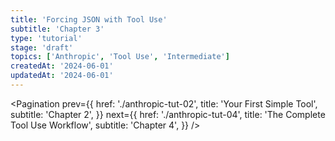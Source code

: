 ```yaml
---
title: 'Forcing JSON with Tool Use'
subtitle: 'Chapter 3'
type: 'tutorial'
stage: 'draft'
topics: ['Anthropic', 'Tool Use', 'Intermediate']
createdAt: '2024-06-01'
updatedAt: '2024-06-01'
---
```


<Pagination
  prev={{
    href: './anthropic-tut-02',
    title: 'Your First Simple Tool',
    subtitle: 'Chapter 2',
  }}
  next={{
    href: './anthropic-tut-04',
    title: 'The Complete Tool Use Workflow',
    subtitle: 'Chapter 4',
  }}
/>
